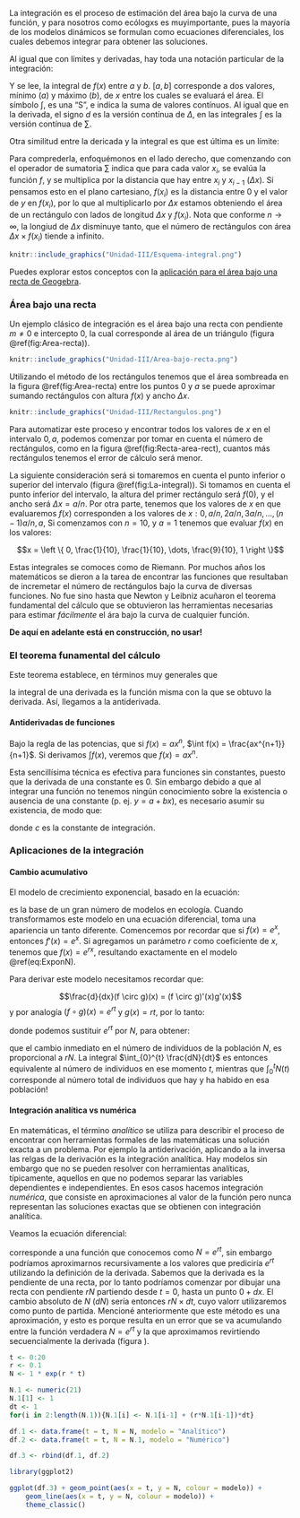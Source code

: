 La integración es el proceso de estimación del área bajo la curva de una función, y para nosotros como ecólogxs es muyimportante, pues la mayoría de los modelos dinámicos se formulan como ecuaciones diferenciales, los cuales debemos integrar para obtener las soluciones.

Al igual que con límites y derivadas, hay toda una notación particular de la integración:

\begin{equation}
    \int_a^b \!f(x) dx
\end{equation}

Y se lee, la integral de $f(x)$ entre $a$ y $b$. $[a, b]$ corresponde a dos valores, mínimo ($a$) y máximo ($b$), de $x$ entre los cuales  se evaluará el área. El símbolo $\int$, es una "S", e indica la suma de valores contínuos. Al igual que en la derivada, el signo $d$ es la versión contínua de $\Delta$, en las integrales $\int$ es la versión contínua de $\sum$.

Otra similitud entre la dericada y la integral es que est última es un límite:

\begin{equation}
    \int_a^b \!f(x) dx = \lim \limits_{n \rightarrow \infty} \sum_{i = 1}^n f(x_i) \Delta x; \Delta x = \frac{b-a}{n} (\#eq:integ-limite)
\end{equation}

Para comprederla, enfoquémonos en el lado derecho, que comenzando con el operador de sumatoria $\sum$ indica que para cada valor $x_i$, se evalúa la función $f$, y se multiplica por la distancia que hay entre $x_i$ y $x_{i-1}$ ($\Delta x$). Si pensamos esto en el plano cartesiano, $f(x_i)$ es la distancia entre $0$ y el valor de $y$ en $f(x_i)$, por lo que al multiplicarlo por $\Delta x$ estamos obteniendo el área de un rectángulo con lados de longitud $\Delta x$ y $f(x_i)$. Nota que conforme $n \rightarrow \infty$, la longiud de $\Delta x$ disminuye tanto, que el número de rectángulos con área $\Delta x \times f(x_i)$ tiende a infinito.

```r
knitr::include_graphics("Unidad-III/Esquema-integral.png")
```

Puedes explorar estos conceptos con la [aplicación para el área bajo una recta de Geogebra](https://www.geogebra.org/classic/wmpqmr4a).

### Área bajo una recta

Un ejemplo clásico de integración es el área bajo una recta con pendiente $m \neq 0$ e intercepto $0$, la cual corresponde al área de un triángulo (figura \@ref(fig:Area-recta)).

```r
knitr::include_graphics("Unidad-III/Area-bajo-recta.png")
```

Utilizando el método de los rectángulos tenemos que el área sombreada en la figura \@ref(fig:Area-recta) entre los puntos $0$ y $a$ se puede aproximar sumando rectángulos con altura $f(x)$ y ancho $\Delta x$.

```r
knitr::include_graphics("Unidad-III/Rectangulos.png")
```

Para automatizar este proceso y encontrar todos los valores de $x$ en el intervalo $0, a$, podemos comenzar por tomar en cuenta el número de rectángulos, como en la figura \@ref(fig:Recta-area-rect), cuantos más rectángulos tenemos el error de cálculo será menor.

La siguiente consideración será si tomaremos en cuenta el punto inferior o superior del intervalo (figura \@ref(fig:La-integral)). Si tomamos en cuenta el punto inferior del intervalo, la altura del primer rectángulo será $f(0)$, y el ancho será $\Delta x = a/n$. Por otra parte, tenemos que los valores de $x$ en que evaluaremos $f(x)$ corresponden a los valores de $x: 0, a/n, 2a/n, 3a/n, \dots, (n-1)a/n, a$, Si comenzamos con $n = 10$, y $a = 1$ tenemos que evaluar $f(x)$ en los valores:

$$x = \left \{ 0, \frac{1}{10}, \frac{1}{10}, \dots, \frac{9}{10}, 1 \right \}$$

Estas integrales se comoces como de Riemann. Por muchos años los matemáticos se dieron a la tarea de encontrar las funciones que resultaban de  incremetar el número de rectángulos bajo la curva de diversas funciones. No fue sino hasta que Newton y Leibniz acuñaron el teorema fundamental del cálculo que se obtuvieron las herramientas necesarias para estimar *fácilmente* el ára bajo la curva de cualquier función.

**De aquí en adelante está en construcción, no usar!**

### El teorema funamental del cálculo

Este teorema establece, en términos muy generales que 

\begin{equation}
\int \frac{d}{dx}f = f(x)
\end{equation}

la integral de una derivada es la función misma con la que se obtuvo la derivada. Así, llegamos a la antiderivada.

#### Antiderivadas de funciones

Bajo la regla de las potencias, que si $f(x) = ax^n$, $\int f(x) = \frac{ax^{n+1}}{n+1}$. Si derivamos $\int f(x)$, veremos que $f(x) = ax^n$.

Esta sencillísima técnica es efectiva para funciones sin constantes, puesto que la derivada de una constante es 0. Sin embargo debido a que al integrar una función no tenemos ningún conocimiento sobre la existencia o ausencia de una constante (p. ej. $y = a + bx$), es necesario asumir su existencia, de modo que:

\begin{equation}
\int f(x) = \frac{ax^{n+1}}{n+1} + c
\end{equation}

donde $c$ es la constante de integración.

### Aplicaciones de la integración

#### Cambio acumulativo

El modelo de crecimiento exponencial, basado en la ecuación:

\begin{equation}
    N(t) = e^{rt} (\#eq:ExponN)
\end{equation}

es la base de un gran número de modelos en ecología. Cuando transformamos este modelo en una ecuación diferencial, toma una apariencia un tanto diferente. Comencemos por recordar que si $f(x) = e^x$, entonces $f'(x) = e^x$. Si agregamos un parámetro $r$ como coeficiente de $x$, tenemos que $f(x)= e^{rx}$, resultando exactamente en el modelo \@ref(eq:ExponN).

Para derivar este modelo necesitamos recordar que:

$$\frac{d}{dx}(f \circ g)(x) = (f \circ g)'(x)g'(x)$$
y por analogía $(f \circ g)(x) = e^{rt}$ y $g(x) = rt$, por lo tanto:

\begin{equation}
\frac{dN}{dt} = r e^{rt}
\end{equation}

donde podemos sustituir $e^{rt}$ por $N$, para obtener:

\begin{equation}
\frac{dN}{dt} = r N
\end{equation}

que el cambio inmediato en el número de individuos de la población $N$, es proporcional a $rN$. La integral $\int_{0}^{t} \frac{dN}{dt}$ es entonces equivalente al número de individuos en ese momento $t$, mientras que $\int_{0}^{t} N(t)$ corresponde al número total de individuos que hay y ha habido en esa población!

#### Integración analítica vs numérica

En matemáticas, el término *analítico* se utiliza para describir el proceso de encontrar con herramientas formales de las matemáticas una solución exacta a un problema. Por ejemplo la antiderivación, aplicando a la inversa las relgas de la derivación es la integración analítica. Hay modelos sin embargo que no se pueden resolver con herramientas analíticas, típicamente, aquellos en que no podemos separar las variables dependientes e independientes. En esos casos hacemos integración *numérica*, que consiste en aproximaciones al valor de la función pero nunca representan las soluciones exactas que se obtienen con integración analítica.

Veamos la ecuación diferencial:

\begin{equation}
\frac{dN}{dt} = rN (\#eq:dif-1)
\end{equation}

corresponde a una función que conocemos como $N = e^{rt}$, sin embargo podríamos aproximarnos recursivamente a los valores que prediciría $e^{rt}$ utilizando la definición de la derivada. Sabemos que la derivada es la pendiente de una recta, por lo tanto podríamos comenzar por dibujar una recta con pendiente $rN$ partiendo desde $t = 0$, hasta un punto $0+dx$. El cambio absoluto de $N$ ($dN$) sería entonces $rN \times dt$, cuyo valorr utilizaremos como punto de partida. Mencioné anteriormente que este método es una aproximación, y esto es porque resulta en un error que se va acumulando entre la función verdadera $N = e^{rt}$ y la que aproximamos revirtiendo secuencialmente la derivada (figura ).

```r
t <- 0:20
r <- 0.1
N <- 1 * exp(r * t)

N.1 <- numeric(21)
N.1[1] <- 1
dt <- 1
for(i in 2:length(N.1)){N.1[i] <- N.1[i-1] + (r*N.1[i-1])*dt}

df.1 <- data.frame(t = t, N = N, modelo = "Analítico")
df.2 <- data.frame(t = t, N = N.1, modelo = "Numérico")

df.3 <- rbind(df.1, df.2)

library(ggplot2)

ggplot(df.3) + geom_point(aes(x = t, y = N, colour = modelo)) + 
    geom_line(aes(x = t, y = N, colour = modelo)) + 
    theme_classic()
```

